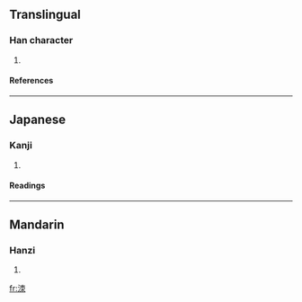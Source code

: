 ==Translingual==
===Han character===
{{Han char|rn=85|rad=水|as=06|sn=9|four=|canj=水木月 (EDB)}}
# {{defn|Han|sort=水06}}
====References====
{{Han ref|kx=0620.060|dkj=17375|dj=1015.100|hdz=31603.040|uh=6D13|ud=27923}}

----
==Japanese==
===Kanji===
{{ja-kanji|grade=|rs=水06}}
# {{defn|Japanese}} 
====Readings====
{{ja-readings|on=[[さく]] (saku), [[しゃく]] (shaku), [[せき]] (seki), [[し]] (shi), [[じ]] (ji)|kun=[[そぼうる]] (sobouru), [[ひたす]] (hitasu)}}

----
==Mandarin==
===Hanzi===
{{cmn-hanzi|pin=[[suǒ]] ([[suo3]]), [[xiǎn]] ([[xian3]])|wg=so<sup>3</sup>, hsien<sup>3</sup>}}
# {{defn|Mandarin}}

[[fr:洓]]